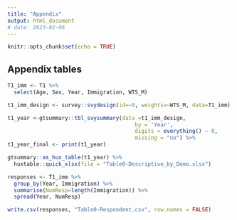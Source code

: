 ---
title: "Appendix"
output: html_document
# date: 2023-02-06
---

```{r setup, include=FALSE}
knitr::opts_chunk$set(echo = TRUE)
```

## Appendix tables

```{r Demographic characteristics, echo=FALSE}
T1_imm <- T1 %>%
  select(Age, Sex, Year, Immigration, WTS_M)

t1_imm_design <- survey::svydesign(id=~0, weights=~WTS_M, data=T1_imm)

t1_year <-gtsummary::tbl_svysummary(data =t1_imm_design, 
                                        by = 'Year',
                                        digits = everything() ~ 0,
                                        missing = "no") %>%
t1_year_final <- print(t1_year)

gtsummary::as_hux_table(t1_year) %>%
  huxtable::quick_xlsx(file = "Table0-Descriptive_by_Demo.xlsx")
```

```{r Response rates}
responses <- T1_imm %>%
  group_by(Year, Immigration) %>%
  summarise(NumResp=length(Immigration)) %>%
  spread(Year, NumResp)

write.csv(responses, "Table0-Respondent.csv", row.names = FALSE)

```


